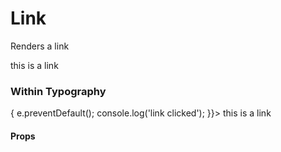
<Meta title="Components/Link" />

# Link

Renders a link

<Preview>
  <Story name="link">
    <Link href="#">this is a link</Link>
  </Story>
</Preview>

### Within Typography
<Preview>
  <Story name="link within typography">
    <Typography variant="body1">
      <Link href="#" onClick={(e) => {
        e.preventDefault();
        console.log('link clicked');
      }}>
        this is a link
        </Link>
    </Typography>
  </Story>
</Preview>

#### Props
<Props of={Link} />
